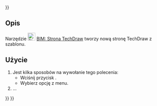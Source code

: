 <languages/>
{{UnfinishedDocu{{#translation:}}}}

{{Docnav/pl
|[[Arch_SectionPlane/pl|Płaszczyzna przekroju]]
|[[BIM_TDView/pl|Widok TechDraw]]
|[[BIM_Workbench/pl|środowisko pracy BIM]]
|IconL=Arch_SectionPlane.svg
|IconR=BIM_TDView.svg
|IconC=Workbench_BIM.svg
}}

{{GuiCommand/pl
|Name=BIM TDPage
|Name/pl=BIM: Strona TechDraw
|MenuLocation=Opisy → Strona
|Workbenches=[[BIM_Workbench|BIM]]
|Shortcut=
|Version=1.0
|SeeAlso=
}}

<span id="Description"></span>
==Opis==

Narzędzie [[Image:BIM_TDPage.svg|24px]] [[BIM_TDPage/pl|BIM: Strona TechDraw]] tworzy nową stronę TechDraw z szablonu.

<span id="Usage"></span>
==Użycie==

# Jest kilka sposobów na wywołanie tego polecenia:
#* Wciśnij przycisk {{Button|[[Image:BIM_TDPage.svg|16px]] [[BIM_TDPage/pl|Strona]]}}.
#* Wybierz opcję {{MenuCommand|Opisy → [[Image:BIM_TDPage.svg|16px]] Strona}} z menu.
# ...


{{Docnav/pl
|[[Arch_SectionPlane/pl|Płaszczyzna przekroju]]
|[[BIM_TDView/pl|Widok TechDraw]]
|[[BIM_Workbench/pl|środowisko pracy BIM]]
|IconL=Arch_SectionPlane.svg
|IconR=BIM_TDView.svg
|IconC=Workbench_BIM.svg
}}

{{BIM_Tools_navi{{#translation:}}}}
{{Userdocnavi{{#translation:}}}}